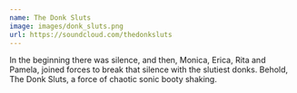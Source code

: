```yaml
---
name: The Donk Sluts
image: images/donk_sluts.png
url: https://soundcloud.com/thedonksluts
---
```

In the beginning there was silence, and then, Monica, Erica, Rita and Pamela, joined forces to break that silence with the slutiest donks. Behold, The Donk Sluts, a force of chaotic sonic booty shaking.